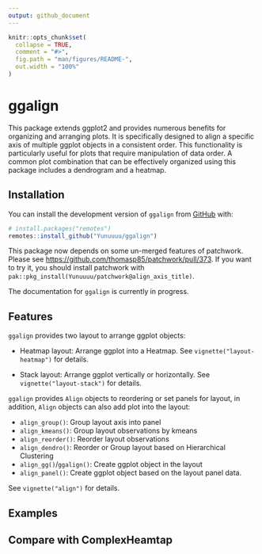 ```yaml
---
output: github_document
---
```


<!-- README.md is generated from README.Rmd. Please edit that file -->

```r
knitr::opts_chunk$set(
  collapse = TRUE,
  comment = "#>",
  fig.path = "man/figures/README-",
  out.width = "100%"
)
```

# ggalign
This package extends ggplot2 and provides numerous benefits for organizing and
arranging plots. It is specifically designed to align a specific axis of
multiple ggplot objects in a consistent order. This functionality is
particularly useful for plots that require manipulation of data order. A common
plot combination that can be effectively organized using this package includes a
dendrogram and a heatmap.

## Installation

You can install the development version of `ggalign` from [GitHub](https://github.com/) with:

```r
# install.packages("remotes")
remotes::install_github("Yunuuuu/ggalign")
```

This package now depends on some un-merged features of patchwork. Please see
<https://github.com/thomasp85/patchwork/pull/373>. If you want to try it, you
should install patchwork with
`pak::pkg_install(Yunuuuu/patchwork@align_axis_title)`.

The documentation for `ggalign` is currently in progress.

## Features
`ggalign` provides two layout to arrange ggplot objects:

  - Heatmap layout: Arrange ggplot into a Heatmap. See
  `vignette("layout-heatmap")` for details.

  - Stack layout: Arrange ggplot vertically or horizontally. See
  `vignette("layout-stack")` for details.

`ggalign` provides `Align` objects to reordering or set panels for layout, in
addition, `Align` objects can also add plot into the layout:

  - `align_group()`: Group layout axis into panel
  - `align_kmeans()`: Group layout observations by kmeans
  - `align_reorder()`: Reorder layout observations
  - `align_dendro()`: Reorder or Group layout based on Hierarchical Clustering
  - `align_gg()`/`ggalign()`: Create ggplot object in the layout
  - `align_panel()`: Create ggplot object based on the layout panel data.

See `vignette("align")` for details.

## Examples


## Compare with ComplexHeamtap
